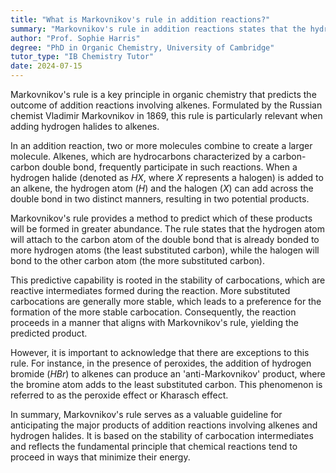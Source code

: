 ```yaml
---
title: "What is Markovnikov's rule in addition reactions?"
summary: "Markovnikov's rule in addition reactions states that the hydrogen atom will add to the least substituted carbon of the alkene."
author: "Prof. Sophie Harris"
degree: "PhD in Organic Chemistry, University of Cambridge"
tutor_type: "IB Chemistry Tutor"
date: 2024-07-15
---
```


Markovnikov's rule is a key principle in organic chemistry that predicts the outcome of addition reactions involving alkenes. Formulated by the Russian chemist Vladimir Markovnikov in 1869, this rule is particularly relevant when adding hydrogen halides to alkenes.

In an addition reaction, two or more molecules combine to create a larger molecule. Alkenes, which are hydrocarbons characterized by a carbon-carbon double bond, frequently participate in such reactions. When a hydrogen halide (denoted as $HX$, where $X$ represents a halogen) is added to an alkene, the hydrogen atom ($H$) and the halogen ($X$) can add across the double bond in two distinct manners, resulting in two potential products.

Markovnikov's rule provides a method to predict which of these products will be formed in greater abundance. The rule states that the hydrogen atom will attach to the carbon atom of the double bond that is already bonded to more hydrogen atoms (the least substituted carbon), while the halogen will bond to the other carbon atom (the more substituted carbon).

This predictive capability is rooted in the stability of carbocations, which are reactive intermediates formed during the reaction. More substituted carbocations are generally more stable, which leads to a preference for the formation of the more stable carbocation. Consequently, the reaction proceeds in a manner that aligns with Markovnikov's rule, yielding the predicted product.

However, it is important to acknowledge that there are exceptions to this rule. For instance, in the presence of peroxides, the addition of hydrogen bromide ($HBr$) to alkenes can produce an 'anti-Markovnikov' product, where the bromine atom adds to the least substituted carbon. This phenomenon is referred to as the peroxide effect or Kharasch effect.

In summary, Markovnikov's rule serves as a valuable guideline for anticipating the major products of addition reactions involving alkenes and hydrogen halides. It is based on the stability of carbocation intermediates and reflects the fundamental principle that chemical reactions tend to proceed in ways that minimize their energy.
    